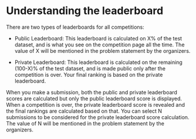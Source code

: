 # Understanding the leaderboard

There are two types of leaderboards for all competitions:

- Public Leaderboard: This leaderboard is calculated on X% of the test dataset, and is what you see on the competition page all the time.
The value of X will be mentioned in the problem statement by the organizers.

- Private Leaderboard: This leaderboard is calculated on the remaining (100-X)% of the test dataset, and is made public only after the competition is over.
Your final ranking is based on the private leaderboard.

When you make a submission, both the public and private leaderboard scores are calculated but only the public leaderboard score is displayed.
When a competition is over, the private leaderboard score is revealed and the final rankings are calculated based on that.
You can select N submissions to be considered for the private leaderboard score calculation.
The value of N will be mentioned in the problem statement by the organizers.